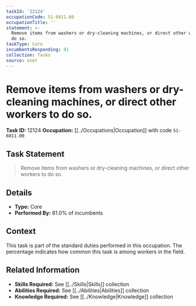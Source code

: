 ```yaml
---
taskId: '12124'
occupationCode: 51-6011.00
occupationTitle: ''
statement: >-
  Remove items from washers or dry-cleaning machines, or direct other workers to
  do so.
taskType: Core
incumbentsResponding: 81
collection: Tasks
source: onet
---
```

# Remove items from washers or dry-cleaning machines, or direct other workers to do so.

**Task ID:** 12124
**Occupation:** [[../Occupations|Occupation]] with code `51-6011.00`

## Task Statement

> Remove items from washers or dry-cleaning machines, or direct other workers to do so.

## Details

- **Type:** Core
- **Performed By:** 81.0% of incumbents

## Context

This task is part of the standard duties performed in this occupation. The percentage indicates how common this task is among workers in the field.

## Related Information

- **Skills Required:** See [[../Skills|Skills]] collection
- **Abilities Required:** See [[../Abilities|Abilities]] collection
- **Knowledge Required:** See [[../Knowledge|Knowledge]] collection
